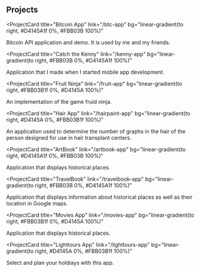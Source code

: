## Projects

<ProjectCard
  title="Bitcoin App"
  link="/btc-app"
  bg="linear-gradient(to right, #D4145A1f 0%, #FBB03B 100%)"
>
  Bitcoin API application and demo. It is used by me and my friends.
</ProjectCard>

<ProjectCard
  title="Catch the Kenny"
  link="/kenny-app"
  bg="linear-gradient(to right, #FBB03B 0%, #D4145A1f 100%)"
>
  Application that I made when I started mobile app development.
</ProjectCard>

<ProjectCard
  title="Fruit Ninja"
  link="/fruit-app"
  bg="linear-gradient(to right, #FBB03B1f 0%, #D4145A 100%)"
>
 An implementation of the game fruid ninja.
</ProjectCard>

<ProjectCard
  title="Hair App"
  link="/hairpaint-app"
  bg="linear-gradient(to right, #D4145A 0%, #FBB03B1f 100%)"
>
  An application used to determine the number of graphs in the hair of the person designed for use in hair transplant centers.
</ProjectCard>


<ProjectCard
  title="ArtBook"
  link="/artbook-app"
  bg="linear-gradient(to right, #D4145A1f 0%, #FBB03B 100%)"
>
  Application that displays historical places. 
</ProjectCard>

<ProjectCard
  title="TravelBook"
  link="/travelbook-app"
  bg="linear-gradient(to right, #FBB03B 0%, #D4145A1f 100%)"
>
  Application that displays information about historical places as well as their location in Google maps. 
</ProjectCard>



<ProjectCard
  title="Movies App"
  link="/movies-app"
  bg="linear-gradient(to right, #FBB03B1f 0%, #D4145A 100%)"
>
  Application that displays historical places. 
</ProjectCard>

<ProjectCard
  title="Lighttours App"
  link="/lighttours-app"
  bg="linear-gradient(to right, #D4145A 0%, #FBB03B1f 100%)"
>
  Select and plan your holdiays with this app.
</ProjectCard>

